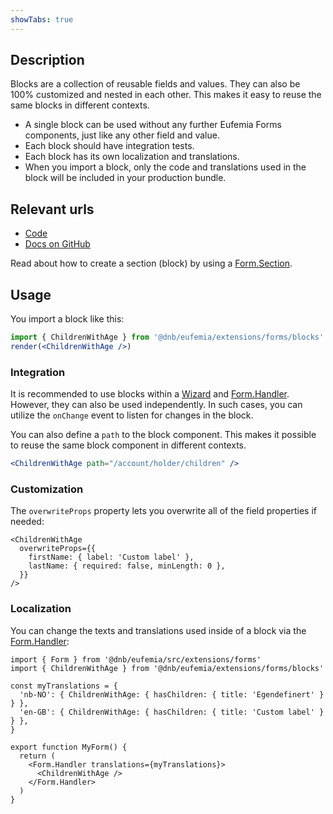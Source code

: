 ```yaml
---
showTabs: true
---
```


## Description

Blocks are a collection of reusable fields and values. They can also be 100% customized and nested in each other. This makes it easy to reuse the same blocks in different contexts.

- A single block can be used without any further Eufemia Forms components, just like any other field and value.
- Each block should have integration tests.
- Each block has its own localization and translations.
- When you import a block, only the code and translations used in the block will be included in your production bundle.

## Relevant urls

- [Code](https://github.com/dnbexperience/eufemia/tree/main/packages/dnb-eufemia/src/extensions/forms/blocks)
- [Docs on GitHub](https://github.com/dnbexperience/eufemia/tree/main/packages/dnb-design-system-portal/src/docs/uilib/extensions/forms/blocks)

Read about how to create a section (block) by using a [Form.Section](/uilib/extensions/forms/Form/Section/).

## Usage

You import a block like this:

```jsx
import { ChildrenWithAge } from '@dnb/eufemia/extensions/forms/blocks'
render(<ChildrenWithAge />)
```

### Integration

It is recommended to use blocks within a [Wizard](/uilib/extensions/forms/Wizard/) and [Form.Handler](/uilib/extensions/forms/Form/Handler/). However, they can also be used independently. In such cases, you can utilize the `onChange` event to listen for changes in the block.

You can also define a `path` to the block component. This makes it possible to reuse the same block component in different contexts.

```jsx
<ChildrenWithAge path="/account/holder/children" />
```

### Customization

The `overwriteProps` property lets you overwrite all of the field properties if needed:

```tsx
<ChildrenWithAge
  overwriteProps={{
    firstName: { label: 'Custom label' },
    lastName: { required: false, minLength: 0 },
  }}
/>
```

### Localization

You can change the texts and translations used inside of a block via the [Form.Handler](/uilib/extensions/forms/Form/Handler/):

```tsx
import { Form } from '@dnb/eufemia/src/extensions/forms'
import { ChildrenWithAge } from '@dnb/eufemia/extensions/forms/blocks'

const myTranslations = {
  'nb-NO': { ChildrenWithAge: { hasChildren: { title: 'Egendefinert' } } },
  'en-GB': { ChildrenWithAge: { hasChildren: { title: 'Custom label' } } },
}

export function MyForm() {
  return (
    <Form.Handler translations={myTranslations}>
      <ChildrenWithAge />
    </Form.Handler>
  )
}
```
